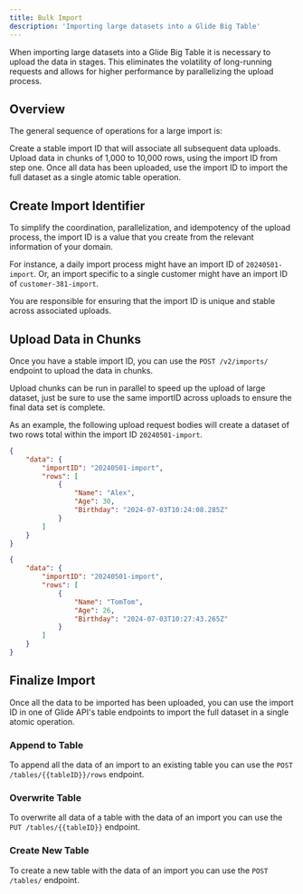```yaml
---
title: Bulk Import
description: 'Importing large datasets into a Glide Big Table'
---
```


When importing large datasets into a Glide Big Table it is necessary to upload the data in stages. This eliminates the volatility of long-running requests and allows for higher performance by parallelizing the upload process.

## Overview

The general sequence of operations for a large import is:

<Steps>
  <Step title="Create import identifier">
    Create a stable import ID that will associate all subsequent data uploads.
  </Step>
  <Step title="Upload data in chunks">
    Upload data in chunks of 1,000 to 10,000 rows, using the import ID from step one.
  </Step>
  <Step title="Finalize import">
    Once all data has been uploaded, use the import ID to import the full dataset as a single atomic table operation.
  </Step>
</Steps>

## Create Import Identifier

To simplify the coordination, parallelization, and idempotency of the upload process, the import ID is a value that you create from the relevant information of your domain.

For instance, a daily import process might have an import ID of `20240501-import`. Or, an import specific to a single customer might have an import ID of `customer-381-import`.

You are responsible for ensuring that the import ID is unique and stable across associated uploads.

## Upload Data in Chunks

Once you have a stable import ID, you can use the `POST /v2/imports/` endpoint to upload the data in chunks.

Upload chunks can be run in parallel to speed up the upload of large dataset, just be sure to use the same importID across uploads to ensure the final data set is complete.

As an example, the following upload request bodies will create a dataset of two rows total within the import ID `20240501-import`.

```json
{
    "data": {
        "importID": "20240501-import",
        "rows": [
            {
                "Name": "Alex",
                "Age": 30,
                "Birthday": "2024-07-03T10:24:08.285Z"
            }
        ]
    }
}
```

```json
{
    "data": {
        "importID": "20240501-import",
        "rows": [
            {
                "Name": "TomTom",
                "Age": 26,
                "Birthday": "2024-07-03T10:27:43.265Z"
            }
        ]
    }
}
```

## Finalize Import

Once all the data to be imported has been uploaded, you can use the import ID in one of Glide API's table endpoints to import the full dataset in a single atomic operation.

### Append to Table

To append all the data of an import to an existing table you can use the `POST /tables/{{tableID}}/rows` endpoint.

### Overwrite Table

To overwrite all data of a table with the data of an import you can use the `PUT /tables/{{tableID}}` endpoint.

### Create New Table

To create a new table with the data of an import you can use the `POST /tables/` endpoint.